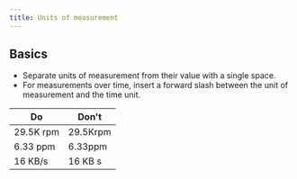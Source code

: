 ```yaml
---
title: Units of measurement
---
```


## Basics

-   Separate units of measurement from their value with a single space.
-   For measurements over time, insert a forward slash between the unit of measurement and the time unit.

| Do        | Don't    |
| --------- | -------- |
| 29.5K rpm | 29.5Krpm |
| 6.33 ppm  | 6.33ppm  |
| 16 KB/s   | 16 KB s  |
